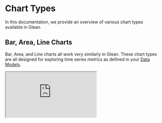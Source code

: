 
# Chart Types

In this documentation, we provide an overview of various chart types available in Glean.

## Bar, Area, Line Charts

Bar, Area, and Line charts all work very similarly in Glean. These chart types are all designed for exploring time series metrics as defined in your [Data Models](/docs/data-modeling.mdx).

<Iframe src="https://demo.glean.io/public/sv/28ea3240-accc-37ca-8ed3-3cf4717adbb3" />

Bar charts represent data with rectangular bars. The height of the bars is proportional to the metric values they represent. Bar charts are a good default for a single metric time series. They clearly communicate granularity and it is easy to spot when there is missing data or the value is zero.

<Iframe src="https://demo.glean.io/public/sv/21d461ef-0d11-3671-9837-b43f3ec34993" />

Line charts represent data points connected by a line. They are useful for comparing series values directly against one another. e.g. comparing call volumes between departments.

<Iframe src="https://demo.glean.io/public/sv/4d5d59eb-cc54-3371-9337-4d1a7b85b3c6" />

Area charts are similar to line charts, but fill the area under the lines. Area charts emphasize the total area taken up by a series. They work particularly well for charts showing proportional changes of a whole over time.

## Horizontal Bar Chart

<Iframe src="https://demo.glean.io/public/sv/7d70b027-541a-3c26-8da7-7796c7001c5b" />

Horizontal bar charts are extremely effective data visualizations for comparing total values across categories.

<Callout type="info">
  Make sure to pick the right sorting for your viewers. Should you sort by the
  the category names or the metric values? Our other chart types are naturally
  sorted by time, but here you need to be a bit more careful.
</Callout>

## Table

<Iframe src="https://demo.glean.io/public/sv/f981ef4d-828b-39bc-9bad-71197333949d" />

Glean tables provide powerful options for visualization, formatting, and grouping. Tables are often the best option when comparing multiple metrics and breakouts at the same time.

## Pivot Table

<Iframe src="https://demo.glean.io/public/sv/2f478a75-82a8-3a40-86d5-c80c2dc900fb" />

Pivot tables allow you to take a table and break out columns. They enable you to quickly examine the effects of multiple dimensions of the data on a single metric.

## Source Data Table

<Iframe src="https://demo.glean.io/public/sv/3d48ebac-1b5e-3029-ad24-88c908a41f78" />

Source data tables show the underlying data from your data warehouse. They provide raw data that can be used for further analysis or exported to other tools.

<Callout type="info">
  Glean automatically makes URLs in source data tables clickable.
</Callout>

